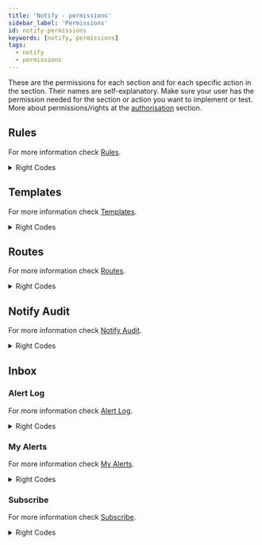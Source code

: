 ---
title: 'Notify - permissions'
sidebar_label: 'Permissions'
id: notify-permissions
keywords: [notify, permissions]
tags:
  - notify
  - permissions
---

These are the permissions for each section and for each specific action in the section. Their names are self-explanatory. Make sure your user has the permission needed for the section or action you want to implement or test. More about permissions/rights at the [authorisation](/server/access-control/authorisation#users-profiles-and-right-codes) section.

## Rules

For more information check [Rules](../notify-ui-components#rules).

<details>
  <summary>Right Codes</summary>
  | Right Code                  | Description                             |
  | --------------------------- | --------------------------------------- |
  | NotificationRuleView        | Can view notification rules             |
  | NotificationRuleCreate      | Can create notification rules           |
  | NotificationRuleUpdate      | Can edit notification rules             |
  | NotificationRuleDelete      | Can delete notification rules           |
  | NotificationRouteTopicsView | Can see topics inserted on the database |
</details>

## Templates

For more information check [Templates](../notify-ui-components#templates).

<details>
  <summary>Right Codes</summary>
  | Right Code                     | Description                             |
  | ------------------------------ | --------------------------------------- |
  | NotificationRuleTemplateView   | Can view notification templates         |
  | NotificationRuleTemplateCreate | Can create notification templates       |
  | NotificationRuleTemplateUpdate | Can edit notification templates         |
  | NotificationRuleTemplateDelete | Can delete notification templates       |
  | NotificationRouteTopicsView    | Can see topics inserted on the database |
</details>

## Routes

For more information check [Routes](../notify-ui-components#routes).

<details>
  <summary>Right Codes</summary>
  | Right Code                  | Description       |
  | --------------------------- | ----------------- |
  | NotificationRouteView       | Can view routes   |
  | NotificationRouteCreate     | Can create routes |
  | NotificationRouteUpdate     | Can edit routes   |
  | NotificationRouteDelete     | Can delete routes |
  | NotificationRouteTopicsView | Can see routes    |
</details>

## Notify Audit

For more information check [Notify Audit](../notify-ui-components#notify-audit).

<details>
  <summary>Right Codes</summary>
  | Right Code            | Description                   |
  | --------------------- | ----------------------------- |
  | NotificationAuditView | Can view NOTIFY_AUDIT records |
</details>

## Inbox

### Alert Log

For more information check [Alert Log](../notify-ui-components#alert-log).

<details>
  <summary>Right Codes</summary>
  | Right Code            | Description                 |
  | --------------------- | --------------------------- |
  | NotificationRuleView  | Can view notification rules |
</details>

### My Alerts

For more information check [My Alerts](../notify-ui-components#my-alerts).

<details>
  <summary>Right Codes</summary>
  | Right Code                   | Description                                    |
  | ---------------------------- | ---------------------------------------------- |
  | NotificationRuleTemplateView | Can notification rules                         |
  | NotificationRuleDisable      | Can pause notification rules execution         |
  | NotificationRuleEnable       | Can resume notification rules execution        |
  | NotificationRuleUnsubscribe  | Can unsubscribe the user to notification rules |
</details>

### Subscribe

For more information check [Subscribe](../notify-ui-components#subscribe).

<details>
  <summary>Right Codes</summary>
  | Right Code                 | Description                                  |
  | -------------------------- | -------------------------------------------- |
  | NotificationRuleSubscribe  | Can subscribe the user to notification rules |
</details>